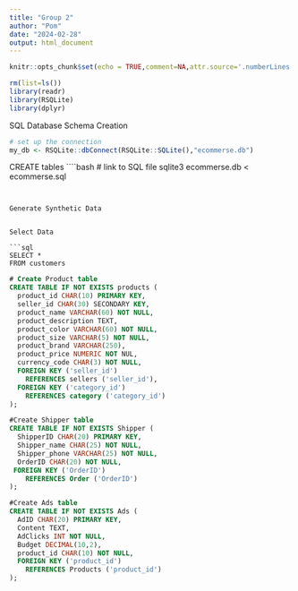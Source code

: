 ```yaml
---
title: "Group 2"
author: "Pom"
date: "2024-02-28"
output: html_document
---
```


```r
knitr::opts_chunk$set(echo = TRUE,comment=NA,attr.source='.numberLines')

rm(list=ls())
library(readr)
library(RSQLite)
library(dplyr)
```

SQL Database Schema Creation
```r
# set up the connection
my_db <- RSQLite::dbConnect(RSQLite::SQLite(),"ecommerse.db")
```

CREATE tables 
````bash
# link to SQL file
sqlite3 ecommerse.db < ecommerse.sql

```


Generate Synthetic Data


Select Data

```sql
SELECT * 
FROM customers
```

```sql
# Create Product table
CREATE TABLE IF NOT EXISTS products (
  product_id CHAR(10) PRIMARY KEY,
  seller_id CHAR(30) SECONDARY KEY,
  product_name VARCHAR(60) NOT NULL,
  product_description TEXT,
  product_color VARCHAR(60) NOT NULL,
  product_size VARCHAR(5) NOT NULL,
  product_brand VARCHAR(250),
  product_price NUMERIC NOT NUL,
  currency_code CHAR(3) NOT NULL, 
  FOREIGN KEY ('seller_id') 
    REFERENCES sellers ('seller_id'),
  FOREIGN KEY ('category_id') 
    REFERENCES category ('category_id')
);
```

```sql
#Create Shipper table
CREATE TABLE IF NOT EXISTS Shipper (
  ShipperID CHAR(20) PRIMARY KEY,
  Shipper_name CHAR(25) NOT NULL,
  Shipper_phone VARCHAR(25) NOT NULL,
  OrderID CHAR(20) NOT NULL,
 FOREIGN KEY ('OrderID')
	REFERENCES Order ('OrderID')
);

```

```sql
#Create Ads table
CREATE TABLE IF NOT EXISTS Ads (
  AdID CHAR(20) PRIMARY KEY,
  Content TEXT,
  AdClicks INT NOT NULL,
  Budget DECIMAL(10,2),
  product_id CHAR(10) NOT NULL,
  FOREIGN KEY ('product_id')
	REFERENCES Products ('product_id')
);
```

